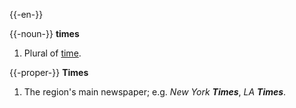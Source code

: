 {{-en-}}

{{-noun-}}
'''times'''
#Plural of [[time]].

{{-proper-}}
'''Times'''
#The region's main newspaper; e.g. ''New York '''Times''''', ''LA '''Times'''''.